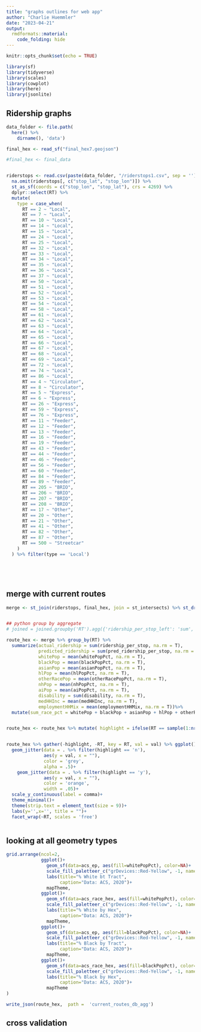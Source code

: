 ```yaml
---
title: "graphs outlines for web app"
author: "Charlie Huemmler"
date: "2023-04-21"
output: 
  rmdformats::material:
    code_folding: hide
---
```


```r
knitr::opts_chunk$set(echo = TRUE)

library(sf)
library(tidyverse)
library(scales)
library(cowplot)
library(here)
library(jsonlite)
```

## Ridership graphs 

```r


data_folder <- file.path(
  here() %>% 
    dirname(), 'data')

final_hex <- read_sf("final_hex7.geojson")

#final_hex <- final_data


riderstops <- read.csv(paste(data_folder, "/riderstops1.csv", sep = '')) %>%
  na.omit(riderstops[, c("stop_lat", "stop_lon")]) %>% 
  st_as_sf(coords = c("stop_lon", "stop_lat"), crs = 4269) %>%
  dplyr::select(RT) %>%
  mutate(
    type = case_when(
      RT == 2 ~ "Local",
      RT == 7 ~ "Local",
      RT == 10 ~ "Local",
      RT == 14 ~ "Local",
      RT == 15 ~ "Local",
      RT == 24 ~ "Local",
      RT == 25 ~ "Local",
      RT == 32 ~ "Local",
      RT == 33 ~ "Local",
      RT == 34 ~ "Local",
      RT == 35 ~ "Local",
      RT == 36 ~ "Local",
      RT == 37 ~ "Local",
      RT == 50 ~ "Local",
      RT == 51 ~ "Local",
      RT == 52 ~ "Local",
      RT == 53 ~ "Local",
      RT == 54 ~ "Local",
      RT == 58 ~ "Local",
      RT == 61 ~ "Local",
      RT == 62 ~ "Local",
      RT == 63 ~ "Local",
      RT == 64 ~ "Local",
      RT == 65 ~ "Local",
      RT == 66 ~ "Local",
      RT == 67 ~ "Local",
      RT == 68 ~ "Local",
      RT == 69 ~ "Local",
      RT == 72 ~ "Local",
      RT == 74 ~ "Local",
      RT == 86 ~ "Local",
      RT == 4 ~ "Circulator",
      RT == 8 ~ "Circulator",
      RT == 5 ~ "Express",
      RT == 6 ~ "Express",
      RT == 26 ~ "Express",
      RT == 59 ~ "Express",
      RT == 76 ~ "Express",
      RT == 11 ~ "Feeder",
      RT == 12 ~ "Feeder",
      RT == 13 ~ "Feeder",
      RT == 16 ~ "Feeder",
      RT == 19 ~ "Feeder",
      RT == 43 ~ "Feeder",
      RT == 44 ~ "Feeder",
      RT == 46 ~ "Feeder",
      RT == 56 ~ "Feeder",
      RT == 60 ~ "Feeder",
      RT == 84 ~ "Feeder",
      RT == 89 ~ "Feeder",
      RT == 205 ~ "BRIO",
      RT == 206 ~ "BRIO",
      RT == 207 ~ "BRIO",
      RT == 208 ~ "BRIO",
      RT == 17 ~ "Other",
      RT == 20 ~ "Other",
      RT == 21 ~ "Other",
      RT == 41 ~ "Other",
      RT == 82 ~ "Other",
      RT == 87 ~ "Other",
      RT == 500 ~ "Streetcar"
    )
  ) %>% filter(type == 'Local')






```

## merge with current routes

```r

merge <- st_join(riderstops, final_hex, join = st_intersects) %>% st_drop_geometry()


## python group by aggregate 
# joined = joined.groupby('RT').agg({'ridership_per_stop_left': 'sum', 'pred_ridership_per_stop_left': 'sum', 'whitePop_left': 'mean', 'blackPop_left': 'mean', 'asianPop_left': 'mean', 'hlPop_left': 'mean', 'otherRacePop_left': 'mean', 'nhPop_left': 'mean', 'aiPop_left': 'mean', 'disability_left': 'sum', 'medHHInc_left': 'mean', 'employmentHHMix_left': 'mean'})

route_hex <- merge %>% group_by(RT) %>%
  summarize(actual_ridership = sum(ridership_per_stop, na.rm = T),
            predicted_ridership = sum(pred_ridership_per_stop, na.rm = T),
            whitePop = mean(whitePopPct, na.rm = T),
            blackPop = mean(blackPopPct, na.rm = T),
            asianPop = mean(asianPopPct, na.rm = T),
            hlPop = mean(hlPopPct, na.rm = T),
            otherRacePop = mean(otherRacePopPct, na.rm = T),
            nhPop = mean(nhPopPct, na.rm = T),
            aiPop = mean(aiPopPct, na.rm = T),
            disability = sum(disability, na.rm = T),
            medHHInc = mean(medHHInc, na.rm = T),
            employmentHHMix = mean(employmentHHMix, na.rm = T))%>% 
  mutate(sum_race_pct = whitePop + blackPop + asianPop + hlPop + otherRacePop + nhPop + aiPop)


route_hex <- route_hex %>% mutate( highlight = ifelse(RT == sample(1:nrow(.),1), "y","n"))



```




```r

route_hex %>% gather(-highlight, -RT, key = RT, val = val) %>% ggplot()+
  geom_jitter(data = . %>% filter(highlight == 'n'), 
              aes(y = val, x = ""),
              color = 'grey',
              alpha = .5)+
    geom_jitter(data = . %>% filter(highlight == 'y'), 
              aes(y = val, x = ""),
              color = 'orange',
              width = .05)+
  scale_y_continuous(label = comma)+
  theme_minimal()+
  theme(strip.text = element_text(size = 9))+
  labs(y='',x='', title = "")+
  facet_wrap(~RT, scales = 'free')



```

## looking at all geometry types

```r
grid.arrange(ncol=2,
             ggplot()+
               geom_sf(data=acs_ep, aes(fill=whitePopPct), color=NA)+
               scale_fill_paletteer_c("grDevices::Red-Yellow", -1, name="%")+
               labs(title="% White bt Tract",
                    caption="Data: ACS, 2020")+
               mapTheme,
             ggplot()+
               geom_sf(data=acs_race_hex, aes(fill=whitePopPct), color=NA)+
               scale_fill_paletteer_c("grDevices::Red-Yellow", -1, name="%")+
               labs(title="% White by Hex",
                    caption="Data: ACS, 2020")+
               mapTheme,
             ggplot()+
               geom_sf(data=acs_ep, aes(fill=blackPopPct), color=NA)+
               scale_fill_paletteer_c("grDevices::Red-Yellow", -1, name="%")+
               labs(title="% Black by Tract",
                    caption="Data: ACS, 2020")+
               mapTheme,
             ggplot()+
               geom_sf(data=acs_race_hex, aes(fill=blackPopPct), color=NA)+
               scale_fill_paletteer_c("grDevices::Red-Yellow", -1, name="%")+
               labs(title="% Black by Hex",
                    caption="Data: ACS, 2020")+
               mapTheme
)


```
```r
write_json(route_hex,  path =  'current_routes_db_agg')

```


## cross validation

